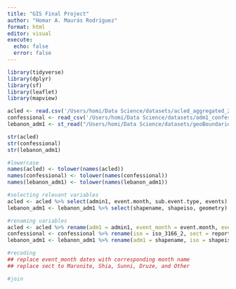 ```yaml
---
title: "GIS Final Project"
author: "Homar A. Maurás Rodríguez"
format: html
editor: visual
execute: 
  echo: false
  error: false
---
```


```r
library(tidyverse)
library(dplyr)
library(sf)
library(leaflet)
library(mapview)
```


```r
acled <- read.csv('/Users/homi/Data Science/datasets/acled_aggregated_20060.csv')
confessional <- read_csv('/Users/homi/Data Science/datasets/adm1_confessional.csv')
lebanon_adm1 <- st_read("/Users/homi/Data Science/datasets/geoBoundaries-LBN-ADM1-all/geoBoundaries-LBN-ADM1.shp")
```

```r
str(acled) 
str(confessional)
str(lebanon_adm1)

#lowercase
names(acled) <- tolower(names(acled))
names(confessional) <- tolower(names(confessional))
names(lebanon_adm1) <- tolower(names(lebanon_adm1))

#selecting relevant variables
acled <- acled %>% select(admin1, event.month, sub.event.type, events)
lebanon_adm1 <- lebanon_adm1 %>% select(shapename, shapeiso, geometry)

#renaming variables
acled <- acled %>% rename(adm1 = admin1, event_month = event.month, event_type = sub.event.type)
confessional <- confessional %>% rename(iso = iso_3166_2, sect = reported_sect, adm1_sect = adm1_total)
lebanon_adm1 <- lebanon_adm1 %>% rename(adm1 = shapename, iso = shapeiso)

#recoding
## replace event_month dates with corresponding month name
## replace sect to Maronite, Shia, Sunni, Druze, and Other

#join

```
